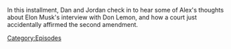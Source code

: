 {{DEFAULTSORT:
    #_EPISODE_0911:March 19, 2024
}}{{Episode
    | title           = March 19, 2024
    | caption         = Listen to this episode on [https://knowledgefight.libsyn.com/911-march-19-2024 Libsyn]
    | episodeNumber   = 911
    | length          = 01:37:36
    | airDate         = March 22, 2024
    | coverageDate    = March 19, 2024
    | previousEpisode = [[910: March 18, 2024]]
    | nextEpisode     = [[912: March 22, 2024]]
}}

{{Stub}}

In this installment, Dan and Jordan check in to hear some of Alex's thoughts about Elon Musk's interview with Don Lemon, and how a court just accidentally affirmed the second amendment.

[[Category:Episodes]]
